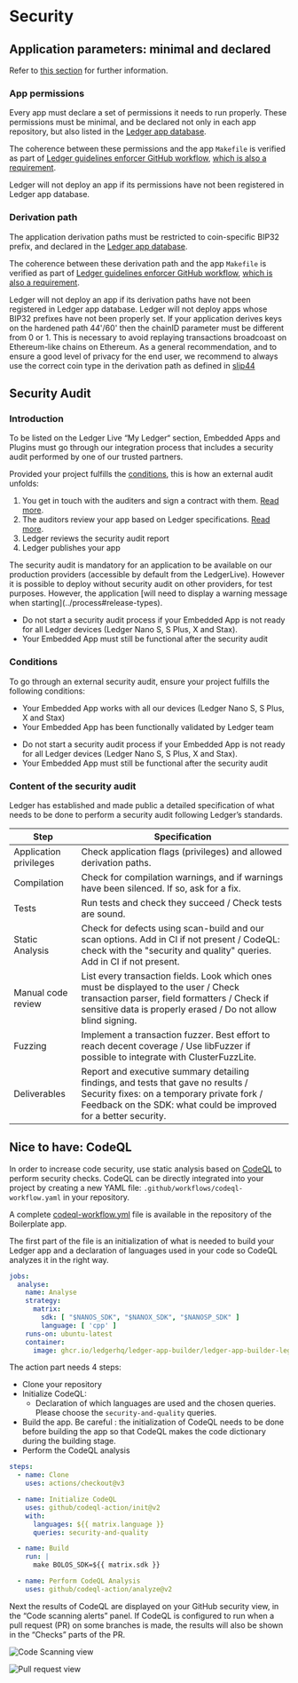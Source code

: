 

# Security


## Application parameters: minimal and declared

Refer to [this section](../../develop/sdk/flags) for further information.


### App permissions

Every app must declare a set of permissions it needs to run properly. These permissions must be minimal, and be declared
not only in each app repository, but also listed  in the
[Ledger app database](https://github.com/LedgerHQ/ledger-app-database).

The coherence between these permissions and the app `Makefile` is verified as part of
[Ledger guidelines enforcer GitHub workflow](https://github.com/ledgerhq/ledger-app-workflows),
[which is also a requirement](./development#workflows).

<Callout type="warning" emoji="⚠️">
  Ledger will not deploy an app if its permissions have not been registered in Ledger app database.
</Callout>

### Derivation path

The application derivation paths must be restricted to coin-specific BIP32 prefix, and declared in the
[Ledger app database](https://github.com/LedgerHQ/ledger-app-database).

The coherence between these derivation path and the app `Makefile` is verified as part of
[Ledger guidelines enforcer GitHub workflow](https://github.com/ledgerhq/ledger-app-workflows),
[which is also a requirement](./development#workflows).

<Callout type="warning" emoji="⚠️">
  Ledger will not deploy an app if its derivation paths have not been registered in Ledger app database.
</Callout>

<Callout type="warning" emoji="⚠️">
  Ledger will not deploy apps whose BIP32 prefixes have not been properly set.
</Callout>

<Callout type="warning" emoji="⚠️">
  If your application derives keys on the hardened path 44'/60' then the chainID parameter must be different from 0 or 1. This is necessary to avoid replaying transactions broadcoast on Ethereum-like chains on Ethereum. As a general recommendation, and to ensure a good level of privacy for the end user, we recommend to always use the correct coin type in the derivation path as defined in <a href='https://github.com/satoshilabs/slips/blob/master/slip-0044.md' className='alert-link'> slip44 </a>
</Callout>


## Security Audit


### Introduction

To be listed on the Ledger Live “My Ledger“ section, Embedded Apps and Plugins must go through our integration process that includes a security audit performed by one of our trusted partners.

Provided your project fulfills the [conditions](#conditions), this is how an external audit unfolds:
1. You get in touch with the auditers and sign a contract with them. [Read more](../references#security-audit-your-agreement-with-our-partners).
2. The auditors review your app based on Ledger specifications. [Read more](#content-of-the-security-audit).
3. Ledger reviews the security audit report
4. Ledger publishes your app

<Callout type="warning" emoji="⚠️">
    The security audit is mandatory for an application to be available on our production providers (accessible by
    default from the LedgerLive). However it is possible to deploy without security audit on other providers, for test
    purposes. However, the application [will need to display a warning message when starting](../process#release-types).
</Callout>

<Callout type="warning" emoji="⚠️">
    <ul>
        <li>Do not start a security audit process if your Embedded App is not ready for all Ledger devices (Ledger Nano S, S Plus, X and Stax).</li>
        <li>Your Embedded App must still be functional after the security audit </li>
    </ul>
</Callout>


### Conditions

To go through an external security audit, ensure your project fulfills the following conditions:

- Your Embedded App works with all our devices (Ledger Nano S, S Plus, X and Stax)
- Your Embedded App has been functionally validated by Ledger team

<Callout type="warning" emoji="⚠️">
    <ul>
        <li>Do not start a security audit process if your Embedded App is not ready for all Ledger devices (Ledger Nano S, S Plus, X and Stax).</li>
        <li>Your Embedded App must still be functional after the security audit </li>
    </ul>
</Callout>

### Content of the security audit

Ledger has established and made public a detailed specification of what needs to be done to perform a security audit following Ledger’s standards.

|          Step          |         Specification                                              |
| ---------------------- | ------------------------------------------------------------------ |
| Application privileges | Check application flags (privileges) and allowed derivation paths. |
| Compilation            | Check for compilation warnings, and if warnings have been silenced. If so, ask for a fix. |
| Tests                  | Run tests and check they succeed / Check tests are sound.           |
| Static Analysis        | Check for defects using scan-build and our scan options. Add in CI if not present / CodeQL: check with the "security and quality" queries. Add in CI if not present. |
| Manual code review     | List every transaction fields. Look which ones must be displayed to the user / Check transaction parser, field formatters / Check if sensitive data is properly erased / Do not allow blind signing. |
| Fuzzing                | Implement a transaction fuzzer. Best effort to reach decent coverage / Use libFuzzer if possible to integrate with ClusterFuzzLite. |
| Deliverables           | Report and executive summary detailing findings, and tests that gave no results / Security fixes: on a temporary private fork / Feedback on the SDK: what could be improved for a better security. |


## Nice to have: CodeQL

In order to increase code security, use static analysis based on [CodeQL](https://codeql.github.com/docs/) to perform security checks.
CodeQL can be directly integrated into your project by creating a new YAML file: `.github/workflows/codeql-workflow.yaml` in your repository.

A complete [codeql-workflow.yml](https://github.com/LedgerHQ/app-boilerplate/blob/0cdb0059e4f374b796b25ed347202c5e4e3e558a/.github/workflows/codeql-workflow.yml) file is available in the repository of the Boilerplate app.

The first part of the file is an initialization of what is needed to build your Ledger app and a declaration of languages used in your code so CodeQL analyzes it in the right way.

```yaml copy
jobs:
  analyse:
    name: Analyse
    strategy:
      matrix:
        sdk: [ "$NANOS_SDK", "$NANOX_SDK", "$NANOSP_SDK" ]
        language: [ 'cpp' ]
    runs-on: ubuntu-latest
    container:
      image: ghcr.io/ledgerhq/ledger-app-builder/ledger-app-builder-legacy:latest
```

The action part needs 4 steps:

- Clone your repository
- Initialize CodeQL:
  - Declaration of which languages are used and the chosen queries. Please choose the `security-and-quality` queries.
- Build the app. Be careful : the initialization of CodeQL needs to be done before building the app so that CodeQL makes the code dictionary during the building stage.
- Perform the CodeQL analysis

```yaml copy
steps:
  - name: Clone
    uses: actions/checkout@v3

  - name: Initialize CodeQL
    uses: github/codeql-action/init@v2
    with:
      languages: ${{ matrix.language }}
      queries: security-and-quality

  - name: Build
    run: |
      make BOLOS_SDK=${{ matrix.sdk }}

  - name: Perform CodeQL Analysis
    uses: github/codeql-action/analyze@v2
```

Next the results of CodeQL are displayed on your GitHub security view, in the “Code scanning alerts” panel. If CodeQL is configured to run when a pull request (PR) on some branches is made, the results will also be shown in the “Checks” parts of the PR.

![Code Scanning view](/codeql_codescanning_view.png)

![Pull request view](/codeql_pr_view.png)
